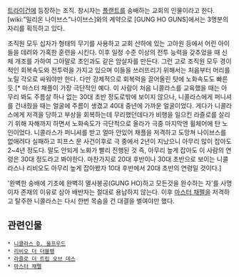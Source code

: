 [[트라이건]]에 등장하는 조직. 창시자는 [[플랜트]]를 숭배하는 교회의 인물이라고 한다.
[wiki:"밀리온 나이브스"나이브스]와의 계약으로 [GUNG HO GUNS]에서는 3명분의 자리를 획득하고 있다. 

조직원 모두 십자가 형태의 무기를 사용하고 교회 산하에 있는 고아원 등에서 어린 아이들을 데려와 가혹한 훈련을 시킨다. 이후 일정 수준 이상의 전투 능력을 갖추었을 때 신체 개조를 가하여 그야말로 초인과도 같은 암살자를 만든다. 그런 고로 조직원 모두 경이적인 회복속도와 전투력을 가지고 있으며 이들을 쓰러뜨리기 위해서는 처음부터 머리를 노릴 각오로 싸워야만 한다. 다만 강제적으로 회복력을 끌어올린 탓에 노화속도도 빠른 듯.[* 마스터 채플이 가장 극단적인 예다. 이 사람이 처음 니콜라스를 교육했을 때는 아무리 봐도 주름살 하나 없는 30대 초반 정도로밖에 보이지 않으나, 니콜라스에게 퍼니셔를 건내줬을 때는 얼굴에 주름이 생겼고 40대 중년에 가까운 얼굴이었다. 게다가 니콜라스에게 저격을 당하고 부상을 회복하는데 무리했던데다가 비행을 일으킨 라즐로를 살리기 위해 자해까지 하면서 노화속도가 극단적으로 올라가 극중 마지막엔 휠체어에 탄 노인이었다. 니콜라스가 퍼니셔를 받고 얼마 안있어 채플을 저격하고 도망쳐 나이브스를 없애려다 실패하고 피프스 문 사건이후로 극 중에서 2년이 지났으니 아무리 많이 잡아도 2~4년 정도다. 말도 안되게 노화가 빨리 진행된 것 즉, 아무리 높게 잡아도 이 사람의 연령은 30대 정도라고 봐야한다. 마찬가지로 20대 후반이나 30대 초반으로 보이는 니콜라스나 리비오도 아무리 높게 잡아봤자 10대 후반에서 20대 초반의 연령일 것이다.]

'완벽한 숭배에 기초에 완벽히 멸사봉공(GUNG HO)하고 모든것을 완수하는 자'를 사명이자 존재의 이유로 삼아 배반자는 절대로 용납하지 않는다. 이후 [[마스터 채펠]]을 저격하고 탈주한 니콜라스는 다시 한번 목숨을 건 대결을 벌여야만 했다.

== 관련인물 ==
 * [[니콜라스 D. 울프우드]]
 * [[리비오 더 더블팽]]
 * [[라즐로 더 트립 오브 데스]]
 * [[마스터 채펠]]
